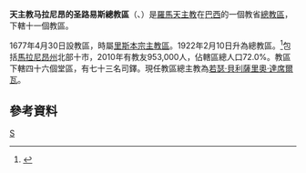 {{Infobox Roman Catholic diocese
|jurisdiction     = 總教區
|name             =马拉尼昂的圣路易斯
|latin= Archidioecesis Sancti Ludovici in Maragnano
|image =SaoLuis-Cathedral.jpg
|caption =勝利之母主教座堂
|location = [[巴西|巴西]]
|territory =[[馬拉尼昂州|馬拉尼昂州]]北部十市
|population =953,000
|rite = [[罗马礼|罗马礼]]
|patron =
|province =
|established = 1677年
|cathedral = [[胜利之后主教座堂_(马拉尼昂的圣路易斯)|胜利之后主教座堂]]
|co-cathedral =
|leadership = 總主教
|website = [http://www.arquidiocesedesaoluis.com.br/ 官方網頁]
|pope = 
|patriarch=
|metropolitan =若瑟·貝利薩里奧·達席爾瓦
|ordinary = 
|coadjutor archbishop =
|coadjutor bishop =
|auxiliary =
|emeritus = }}

'''天主教马拉尼昂的圣路易斯總教區'''（{{lang-la|Archidioecesis Sancti Ludovici in Maragnano}}、{{lang-pt|Arquidiocese de São Luís do Maranhão}}）是[[羅馬天主教|羅馬天主教]]在[[巴西|巴西]]的一個教省[[總教區|總教區]]，下轄十一個教區。

1677年4月30日設教區，時屬[[天主教里斯本宗主教區|里斯本宗主教區]]。1922年2月10日升為總教區。<ref>{{cite journal
|journal=[[宗座公報|宗座公報]]
|publisher=梵蒂岡出版社
|date=1922年
|volume=14
|title=''Rationi congruit''
|page=331
|url=http://www.vatican.va/archive/aas/documents/AAS%2014%20%5B1922%5D%20-%20ocr.pdf
|access-date=2013-10-25
|archive-date=2010-03-27
|archive-url=https://web.archive.org/web/20100327070610/http://www.vatican.va/archive/aas/documents/AAS%2014%20%5B1922%5D%20-%20ocr.pdf
|dead-url=no
}}</ref>包括[[馬拉尼昂州|馬拉尼昂州]]北部十市，2010年有教友953,000人，佔轄區總人口72.0%。教區下轄四十六個堂區，有七十三名司鐸。現任教區總主教為[[若瑟·貝利薩里奧·達席爾瓦|若瑟·貝利薩里奧·達席爾瓦]]。

==參考資料==
{{reflist}}
{{巴西天主教教省}}
[[Category:巴西天主教教區|S]]
